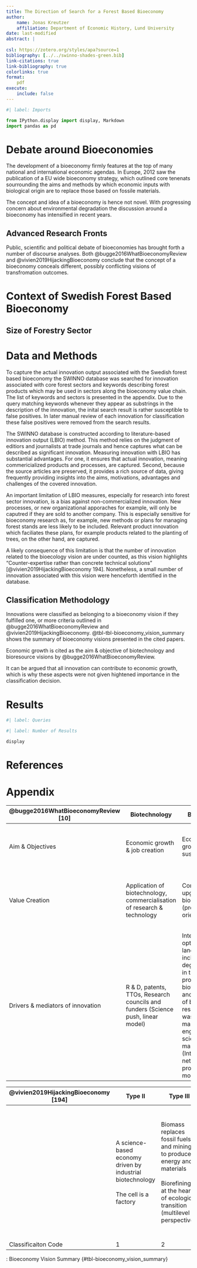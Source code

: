 ```yaml
---
title: The Direction of Search for a Forest Based Bioeconomy
author: 
    name: Jonas Kreutzer
    affiliation: Department of Economic History, Lund University
date: last-modified
abstract: |
    
csl: https://zotero.org/styles/apa?source=1
bibliography: [../../swinno-shades-green.bib]
link-citations: true
link-bibliography: true
colorlinks: true
format:
    pdf
execute: 
    include: false
---
```


```python
#| label: Imports

from IPython.display import display, Markdown
import pandas as pd
```

# Debate around Bioeconomies

The development of a bioeconomy firmly features at the top of many national and international economic agendas.
In Europe, 2012 saw the publication of a EU wide bioeconomy strategy, which outlined core tenenats sourrounding the aims and methods by which economic inputs with biological origin are to replace those based on fossile materials.

The concept and idea of a bioeconomy is hence not novel.
With progressing concern about environmental degradation the discussion around a bioeconomy has intensified in recent years.

## Advanced Research Fronts

Public, scientific and political debate of bioeconomies has brought forth a number of discourse analyses.
Both @bugge2016WhatBioeconomyReview and @vivien2019HijackingBioeconomy conclude that the concept of a bioeconomy conceals different, possibly conflicting visions of transfromation outcomes.


# Context of Swedish Forest Based Bioeconomy

## Size of Forestry Sector 

##

# Data and Methods

To capture the actual innovation output associated with the Swedish forest based bioeconomy the SWINNO database was searched for innovation associated with core forest sectors and keywords describing forest products which may be used in sectors along the bioeconomy value chain.
The list of keywords and sectors is presented in the appendix.
Due to the query matching keywords whenever they appear as substrings in the description of the innovation, the inital search result is rather susceptible to false positives.
In later manual review of each innovation for classification these false positives were removed from the search results.

The SWINNO database is constructed according to  literature-based innovation output (LBIO) method.
This method relies on the judgment of editiors and journalists at trade journals and hence captures what can be described as significant innovation.
Measuring innovation with LBIO has substantial advantages.
For one, it ensures that actual innovation, meaning commericialized products and processes, are captured.
Second, because the source articles are preserved, it provides a rich source of data, giving frequently providing insights into the aims, motivations, advantages and challenges of the covered innovation.

An important limitation of LBIO measures, especially for research into forest sector innovation, is a bias against non-commercialized innovation.
New processes, or new organizational apporaches for example, will only be caputred if they are sold to another company.
This is especially sensitive for bioeconomy research as, for example, new methods or plans for managing forest stands are less likely to be included.
Relevant product innovation which faciliates these plans, for example products related to the planting of trees, on the other hand, are captured.

A likely consequence of this limitation is that the number of innovation related to the bioecology vision are under counted, as this vision highlights "Counter-expertise rather than concrete technical solutions" [@vivien2019HijackingBioeconomy 194].
Nonetheless, a small number of innovation associated with this vision were henceforth identified in the database.

## Classification Methodology


Innovations were classified as belonging to a bioeconomy vision if they fulfilled one, or more criteria outlined in @bugge2016WhatBioeconomyReview and @vivien2019HijackingBioeconomy.
@tbl-tbl-bioeconomy_vision_summary shows the summary of bioeconomy visions presented in the cited papers.

Economic growth is cited as the aim & objective of biotechnology and bioresource visions by @bugge2016WhatBioeconomyReview.

It can be argued that all innovation can contribute to economic growth, which is why these aspects were not given hightened importance in the classification decision.




<!-- Use examples of clear cases here -->




# Results


```python
#| label: Queries

``` 



```python
#| label: Number of Results

display
```

# References 

:::{#refs}
:::

# Appendix {.appendix}

| @bugge2016WhatBioeconomyReview [10] | Biotechnology | Bioresource | Bioecology |
|---|---|---|---|
| Aim &   Objectives | Economic growth & job   creation | Economic growth &   sustainability | Sustainability, biodiversity,   conservation of ecosystems, avoiding soil degradation |
| Value   Creation | Application of biotechnology,   commercialisation of research & technology | Conversion and upgrading of   bio-resources (process oriented) | Development of integrated   production systems and high-quality products with territorial identity |
| Drivers   & mediators of innovation | R & D, patents, TTOs,   Research councils and funders (Science push, linear model) | Interdisciplinary, optimisation   of land use, include degraded land in the production of biofuels, use and   availability of bio-resources, waste management, engineering, science &   market (Interactive & networked production mode) | Identification of favourable   organic agro-ecological practices, ethics, risk, transdisciplinary   sustainability, ecological interactions, re-use & recycling of waste,   land use, (Circular and self-sustained production mode) |

| @vivien2019HijackingBioeconomy [194] | Type II | Type III | Type I |
|---|---|---|---|
|  | A science-based economy driven   by industrial biotechnology<br>     <br>     The cell is a factory | Biomass replaces fossil fuels   and mining to produce energy and materials<br>     <br>     Biorefining at the heart of ecological transition (multilevel perspective). | An ecological economy, that is   compatible with the biosphere<br>     <br>     Counter-expertise rather than concrete technical solutions Criticism from   social groups who remain at the margins of decisionmaking centers |
| Classificaiton Code | 1 | 2 | 3 | 

<!-- Definition An ecological economy, that is compatible with the biosphere A science-based economy driven by industrial biotechnology A biomass-based economy Nature/economy relations Struggle against entropy and coevolution with the biosphere. Economic development in line with biological evolution The cell is a factory Technology has the power to “correct God's mistakes” Biomass replaces fossil fuels and mining to produce energy and materials Science, technology and society Megatrends with “promethean technologies” Pending the advent of Prometheus III, the economics of prudence and sharing Prospect of a fifth Kondratiev wave based on the rise of biotechnology. The “economy of techno-scientific promises” Biorefining at the heart of ecological transition (multilevel perspective). The economy of learning Sustainability “Strong sustainability” approach and degrowth perspective Very “weak sustainability” approach “Weak sustainability” approach -->

<!-- TODO merge tables -->

: Bioeconomy Vision Summary {#tbl-bioeconomy_vision_summary}
